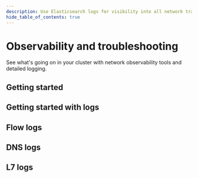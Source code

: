 ```yaml
---
description: Use Elasticsearch logs for visibility into all network traffic with Kubernetes context.
hide_table_of_contents: true
---
```



# Observability and troubleshooting

See what's going on in your cluster with network observability tools and detailed logging.

## Getting started

<DocCardLinkLayout>
  <DocCardLink docId='visibility/alerts' />
  <DocCardLink docId='visibility/kibana' />
  <DocCardLink docId='visibility/packetcapture' />
  <DocCardLink docId='visibility/visualize-traffic' />
</DocCardLinkLayout>

## Getting started with logs

<DocCardLinkLayout>
  <DocCardLink docId='visibility/elastic/overview' />
  <DocCardLink docId='visibility/elastic/archive-storage' />
  <DocCardLink docId='visibility/elastic/overview' />
  <DocCardLink docId='visibility/elastic/bgp' />
  <DocCardLink docId='visibility/elastic/audit-overview' />
</DocCardLinkLayout>

## Flow logs

<DocCardLinkLayout>
  <DocCardLink docId='visibility/elastic/flow/datatypes' />
  <DocCardLink docId='visibility/elastic/flow/filtering' />
  <DocCardLink docId='visibility/elastic/flow/aggregation' />
  <DocCardLink docId='visibility/elastic/flow/hep' />
  <DocCardLink docId='visibility/elastic/flow/processpath' />
  <DocCardLink docId='visibility/elastic/flow/tcpstats' />

</DocCardLinkLayout>

## DNS logs

<DocCardLinkLayout>
  <DocCardLink docId='visibility/elastic/dns/dns-logs' />
  <DocCardLink docId='visibility/elastic/dns/filtering-dns' />
</DocCardLinkLayout>

## L7 logs

<DocCardLinkLayout>
  <DocCardLink docId='visibility/elastic/l7/configure' />
  <DocCardLink docId='visibility/elastic/l7/datatypes' />
</DocCardLinkLayout>
